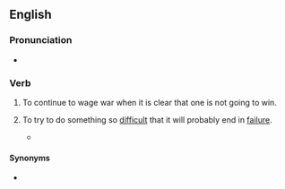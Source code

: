 ==English==

===Pronunciation===
* {{audio|en|en-au-fight a losing battle.ogg|Audio (AU)}}

===Verb===
{{head|en|verb}}

# To continue to wage war when it is clear that one is not going to win.
# {{lb|en|idiomatic}} To try to do something so [[difficult]] that it will probably end in [[failure]].
#* {{quote-text|en|year=1984|author=Lucy Gore|title=Diary Of A Working Mum|page=18|passage=The bus was oppressively warm and the air-conditioning was '''fighting a losing battle''' with the heat.}}

====Synonyms====
* {{l|en|fight a rearguard action}}